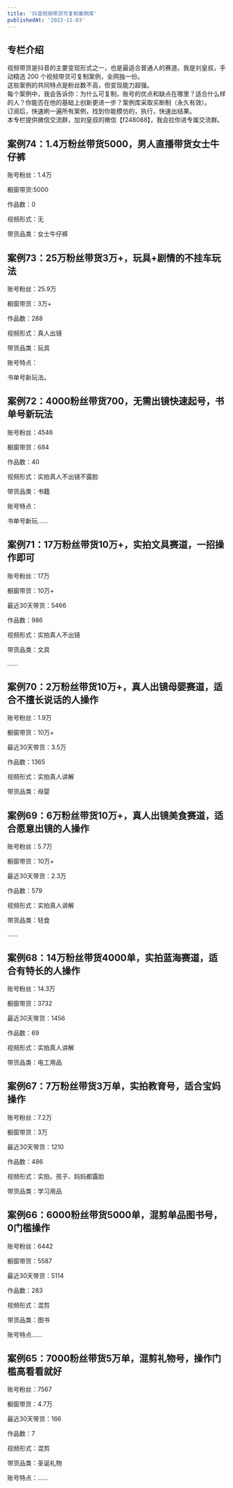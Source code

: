 ```yaml
---
title: '抖音视频带货可复制案例库'
publishedAt: '2022-11-03'
---
```


## 专栏介绍

视频带货是抖音的主要变现形式之一，也是最适合普通人的赛道。我是刘皇叔，手动精选 200 个视频带货可复制案例，全网独一份。  
这些案例的共同特点是粉丝数不高，但变现能力超强。  
每个案例中，我会告诉你：为什么可复制，账号的优点和缺点在哪里？适合什么样的人？你能否在他的基础上创新更进一步？案例库采取买断制（永久有效）。  
订阅后，快速刷一遍所有案例，找到你能模仿的，执行，快速出结果。  
本专栏提供微信交流群，加刘皇叔的微信【f248088】，我会拉你进专属交流群。

## 案例74：1.4万粉丝带货5000，男人直播带货女士牛仔裤
账号粉丝：1.4万

橱窗带货:5000

作品数：0

视频形式：无

带货品类：女士牛仔裤

## 案例73：25万粉丝带货3万+，玩具+剧情的不挂车玩法
账号粉丝：25.9万

橱窗带货：3万+

作品数：288

视频形式：真人出镜

带货品类：玩具

账号特点：

书单号新玩法。

## 案例72：4000粉丝带货700，无需出镜快速起号，书单号新玩法
账号粉丝：4546

橱窗带货：684

作品数：40

视频形式：实拍真人不出镜不露脸

带货品类：书籍

账号特点：

书单号新玩......

## 案例71：17万粉丝带货10万+，实拍文具赛道，一招操作即可
账号粉丝：17万

橱窗带货：10万+

最近30天带货：5466

作品数：986

视频形式：实拍真人不出镜

带货品类：文具

......

## 案例70：2万粉丝带货10万+，真人出镜母婴赛道，适合不擅长说话的人操作
账号粉丝：1.9万

橱窗带货：10万+

最近30天带货：3.5万

作品数：1365

视频形式：实拍真人讲解

带货品类：母婴

## 案例69：6万粉丝带货10万+，真人出镜美食赛道，适合愿意出镜的人操作
账号粉丝：5.7万

橱窗带货：10万+

最近30天带货：2.3万

作品数：579

视频形式：实拍真人讲解

带货品类：轻食

......

## 案例68：14万粉丝带货4000单，实拍蓝海赛道，适合有特长的人操作
账号粉丝：14.3万

橱窗带货：3732

最近30天带货：1456

作品数：69

视频形式：实拍真人讲解

带货品类：电工用品

## 案例67：7万粉丝带货3万单，实拍教育号，适合宝妈操作
账号粉丝：7.2万

橱窗带货：3万

最近30天带货：1210

作品数：486

视频形式：实拍，孩子、妈妈都露脸

带货品类：学习用品

## 案例66：6000粉丝带货5000单，混剪单品图书号，0门槛操作
账号粉丝：6442

橱窗带货：5587

最近30天带货：5114

作品数：283

视频形式：混剪

带货品类：图书

账号特点......

## 案例65：7000粉丝带货5万单，混剪礼物号，操作门槛高看看就好
账号粉丝：7567

橱窗带货：4.7万

最近30天带货：166

作品数：7

视频形式：混剪

带货品类：圣诞礼物

账号特点：......


